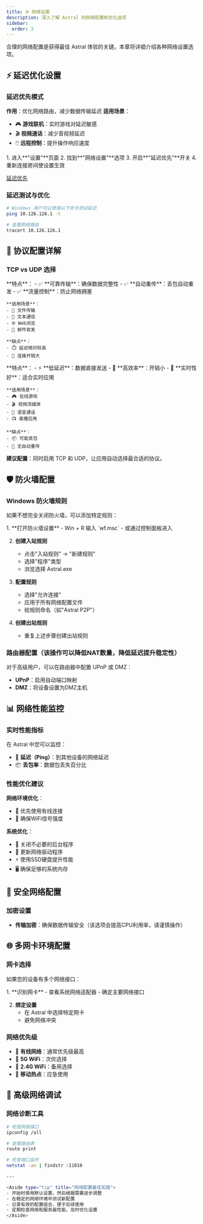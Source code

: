 ```yaml
---
title: 🌐 网络设置
description: 深入了解 Astral 的网络配置和优化选项
sidebar:
  order: 3
---
```



合理的网络配置是获得最佳 Astral 体验的关键。本章将详细介绍各种网络设置选项。

## ⚡ 延迟优化设置

### 延迟优先模式
**作用**：优化网络路由，减少数据传输延迟
**适用场景**：
- 🎮 **游戏联机**：实时游戏对延迟敏感
- 🎬 **视频通话**：减少音视频延迟
- 🖱️ **远程控制**：提升操作响应速度

<Steps>
1. 进入**"设置"**页面
2. 找到**"网络设置"**选项
3. 开启**"延迟优先"**开关
4. 重新连接房间使设置生效
</Steps>

[延迟优先](/images/MC联机/MC联机-15.png)

### 延迟测试与优化
```bash
# Windows 用户可以使用以下命令测试延迟
ping 10.126.126.1 -t

# 查看网络路由
tracert 10.126.126.1
```

## 🔧 协议配置详解

### TCP vs UDP 选择

<Tabs>
  <TabItem label="TCP协议">
    **特点**：
    - ✅ **可靠传输**：确保数据完整性
    - ✅ **自动重传**：丢包自动重发
    - ✅ **流量控制**：防止网络拥塞
    
    **适用场景**：
    - 📁 文件传输
    - 💬 文本通信
    - 🌐 Web浏览
    - 📧 邮件收发
    
    **缺点**：
    - ⏱️ 延迟相对较高
    - 🔄 连接开销大
  </TabItem>

  <TabItem label="UDP协议">
    **特点**：
    - ⚡ **低延迟**：数据直接发送
    - 🚀 **高效率**：开销小
    - 📡 **实时性好**：适合实时应用
    
    **适用场景**：
    - 🎮 在线游戏
    - 🎬 视频流媒体
    - 🎤 语音通话
    - 📺 直播应用
    
    **缺点**：
    - 📦 可能丢包
    - 🔄 无自动重传
  </TabItem>
</Tabs>

**建议配置**：同时启用 TCP 和 UDP，让应用自动选择最合适的协议。

## 🛡️ 防火墙配置

### Windows 防火墙规则

如果不想完全关闭防火墙，可以添加特定规则：

<Steps>
1. **打开防火墙设置**
   - Win + R 输入 `wf.msc`
   - 或通过控制面板进入

2. **创建入站规则**
   - 点击"入站规则" → "新建规则"
   - 选择"程序"类型
   - 浏览选择 Astral.exe

3. **配置规则**
   - 选择"允许连接"
   - 应用于所有网络配置文件
   - 给规则命名（如"Astral P2P"）

4. **创建出站规则**
   - 重复上述步骤创建出站规则
</Steps>

### 路由器配置（**该操作可以降低NAT数量，降低延迟提升稳定性**）
对于高级用户，可以在路由器中配置 UPnP 或 DMZ：

- **UPnP**：启用自动端口映射
- **DMZ**：将设备设置为DMZ主机

## 📊 网络性能监控

### 实时性能指标
在 Astral 中您可以监控：

- 📡 **延迟（Ping）**：到其他设备的网络延迟
- 📦 **丢包率**：数据包丢失百分比

### 性能优化建议

**网络环境优化**：
- 🔌 优先使用有线连接
- 📶 确保WiFi信号强度

**系统优化**：
- 💾 关闭不必要的后台程序
- 🔄 更新网络驱动程序
- ⚡ 使用SSD硬盘提升性能
- 🖥️ 确保足够的系统内存

## 🔐 安全网络配置

### 加密设置
- **传输加密**：确保数据传输安全（该选项会提高CPU利用率，请谨慎操作）

## 🌐 多网卡环境配置

### 网卡选择
如果您的设备有多个网络接口：

<Steps>
1. **识别网卡**
   - 查看系统网络适配器
   - 确定主要网络接口

2. **绑定设置**
   - 在 Astral 中选择特定网卡
   - 避免网络冲突
</Steps>

### 网络优先级
- 🔌 **有线网络**：通常优先级最高
- 📶 **5G WiFi**：次优选择
- 📡 **2.4G WiFi**：备用选择
- 📱 **移动热点**：应急使用

## 🧪 高级网络调试

### 网络诊断工具
```bash
# 检查网络接口
ipconfig /all

# 查看路由表
route print

# 检查端口监听
netstat -an | findstr :11010

---

<Aside type="tip" title="网络配置最佳实践">
- 开始时使用默认设置，然后根据需要逐步调整
- 在稳定的网络环境中测试新配置
- 记录有效的配置组合，便于后续使用
- 定期检查网络和服务器性能，及时优化设置
</Aside>
